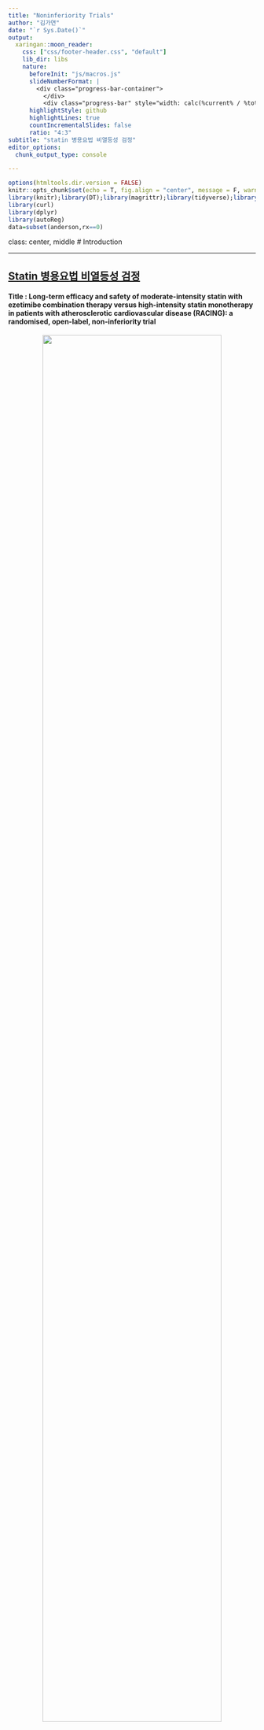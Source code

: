 ```yaml
---
title: "Noninferiority Trials"
author: "김가연"
date: "`r Sys.Date()`"
output:
  xaringan::moon_reader:
    css: ["css/footer-header.css", "default"]
    lib_dir: libs
    nature:
      beforeInit: "js/macros.js"
      slideNumberFormat: |
        <div class="progress-bar-container">
          </div>
          <div class="progress-bar" style="width: calc(%current% / %total% * 100%);">
      highlightStyle: github
      highlightLines: true
      countIncrementalSlides: false
      ratio: "4:3" 
subtitle: "statin 병용요법 비열등성 검정"
editor_options: 
  chunk_output_type: console

---
```


```r
options(htmltools.dir.version = FALSE)
knitr::opts_chunk$set(echo = T, fig.align = "center", message = F, warning = F)
library(knitr);library(DT);library(magrittr);library(tidyverse);library(data.table);library(survival)
library(curl)
library(dplyr)
library(autoReg)
data=subset(anderson,rx==0)
```

class: center, middle
# Introduction

---

## [Statin 병용요법 비열등성 검정](https://www.zarathu.com/f4361c2f-7df4-4883-a5ce-b3505e778fea)


#### Title : Long-term efficacy and safety of moderate-intensity statin with ezetimibe combination therapy versus high-intensity statin monotherapy in patients with atherosclerotic cardiovascular disease (RACING): a randomised, open-label, non-inferiority trial

<p style="text-align: center;">
<img src='https://oopy.lazyrockets.com/api/v2/notion/image?src=https%3A%2F%2Fs3-us-west-2.amazonaws.com%2Fsecure.notion-static.com%2Fe6b36032-da5a-486c-82a9-b66f67ae0f32%2Fimage01.png&blockId=89af4af4-e7e2-4d25-a519-3c7751bc14dc' width= '85%'/></p>

---

## Introduction
###의학용어

- ASCVD (arteriosclerotic cardiovascular disease)  </br> : 동맥경화성심(장)혈관질환. 동맥경화(arteriosclerosis)로 인한 협착이나 폐색 때문에 심장혈관계에 영향을 미치는 많은 질환을 총칭하는 말.</br>



- ASCVD 환자에게 권장되는 치료
</br> :  **Statin** (high-intensity 3-hydroxy-3-methylglutaryl-coenzyme A 
reductase inhibitors) 을 이용한 LDL 콜레스테롤 농도 감량</br>

 - statin 단일 약물 용량을 늘리는 대신 다른 약물을 이용한 병용요법을 사용한다면?
---
## Introduction
###의학용어 - Ezetimibe

<p style="text-align: center;">
<img src='https://www.researchgate.net/publication/308928170/figure/fig1/AS:414614266368000@1475863152420/Impact-of-ezetimibe-on-cholesterol-homeostasis-and-circulating-lipoproteins-Ezetimibe.png' width= '85%'/></p>


: Niemann-Pick C1-Like 1 receptor를 차단하여 장에서의 콜레스테롤 흡수 억제. 이는 간으로의 콜레스테롤 전달 감소, 간에서의 콜레스테롤 저장 감소, 혈액 내 콜레스테롤 제거 증가로 이어짐
---
class: center, middle
# Methods 
---

## Methods 
- **Study design**
</br>연구자 주도 다기관 무작위 오픈라벨 비열등성 연구</br>

- **환자군** 
</br>2017년 2월 14일~2018년 12월 18일 국내 26개 의료기관에서 LDL-콜레스테롤 70mg/dL 미만에 도달하기 위해 고강도 스타틴을 복용해야 하는 ASCVD 환자 3780명 모집</br>

- **무작위화** 
</br>combination therapy와 statin monotherapy 1:1 무작위 배정</br>
 
  - combination therapy : rosuvastatin 10mg + ezetimibe 10 mg 1일 1회 경구 투여
  - statin monotherapy : rosuvastatin 20mg 1일 1회 경구 투여

---
## Methods 
- **1차 목표** 
</br>임상 추적 3년 이내에 1차 endpoint 발생시 중강도 스타틴과 에제티미브 병용 요법이 고강도 스타틴 단독 요법보다 열등하지 않은지 여부 판단</br>

</br>
- **2차 목표**
</br>LDL 수치 70mg/dL 미만 달성이라는 endpoint에서 병용 요법군이 고강도 스타틴 단독 요법군보다 우수한지 여부 판단</br>
</br>

</br>
-> 해당 연구는 noninferiority trial로 기존 statin monotherapy와 비교해 **combination therapy가 cardiovascular event 발생을 예방하는 효과가 열등하지 않다**는 것을 증명하는 것이 일차 목표
</br>
---
## Methods - Statistical analysis
###Noninferiority margin 
 - combination therapy가 statin monotherapy와 비교해 열등하지 않다는 결론을 내리기 위해 event rate 차이를 얼마나 허용할 것인가의 문제 
</br>(fatal event일수록 margin이 작아야한다)</br>
 
 - Noninferiority margin은 임상적으로 결정되며, 이 때 event가 예상되는 발생 비율 등이 반영된다.
 
 - 비열등성마진 설정 시 통계적 유의성을 고려한 마진과 임상적 유의성을 고려한 마진 중 최소값을 선택하는 것이 좋다. 
 
 </br>
 -> 허용 margin이 클수록 귀무가설 기각이 쉽다 = 새로운 치료법이 더 열등하더라도 열등하지 않다는 결론이 날 수 있다 (Type 1 error). 이와 같은 결론으로 열등한 치료법이 기존 치료법을 대체하면 환자에게 해가 된다.
 </br>
---
## Methods - Statistical analysis
###IMPROVE-IT trial
해당 논문은 noninferiority margin 설정을 위해 선행 연구인 IMPROVE-IT trial 결과를 반영했다.

- IMPROVE-IT trial 
</br>
**simvastatin** + ezetimibe 병용요법 | **simvastatin** monotheraphy
</br>

- RACING trial(본 연구)
</br>
**rosuvastatin** ezetimibe 병용요법 | **rosuvastatin** monotheraphy 
</br>
</br> 
-> **rosuvastatin** (고강도)은 simvastatin (중강도)보다 potent statin이라는 점이 주요 차이점 </br>
---
## Methods - Statistical analysis
|| IMPROVE-IT | RACING| 
|:--:|:--:|:--:| 
|follow-up|6-year|3-year| 
|combination theraphy event rate|32.7% |13%(예상) | 
|monotheraphy event rate|34.7% |14%(예상)| 

</br>
- 선행 연구인 IMPROVE-IT trial은 6년 f/u의 결과이므로 3년 f/u을 하는 본 연구에서는 절반 정도의 event rate 예상
</br>
</br>
- 본 연구의 rosuvastatin (고강도)은 IMPROVE-IT의 simvastatin (중강도)보다 potent statin이므로 therapy 별 event rate는 절반인 16%, 17% 보다 약간 낮은 13%, 14%로 예상
</br>
---
## Methods - Statistical analysis
####meta-analysis 선행연구 결과를 통한 noninferiority margin 설정
-	RR(relative risk) = moderate statin user가 cv event 생길 확률 / high-intensity statin user가 cv event 생길 확률

1. 고강도 statin 치료법에 비해 중등도 스타틴 치료법의 RR이 19% 높다.
</br>
= moderate statin user가 cv event생길 확률이 19% 더 높다.
</br>

2. RR의 38%는 7.2% (19 x 0.38 = 7.22)
</br>
-> 중등도 statin 효과 = 고강도 statin 효과의 38%
</br>

3. 중등도 statin을 사용하는 combination therapy user가 고강도 statin monotheraphy user보다 cv event 발생 확률이 7.2% 높은 것은 임상적으로 차이가 없다고 여긴다. 
4. 본 연구의 monotheraphy user 예상 evnet rate(14%)에 7.2%를 곱하면 1%p
</br>
= 본 연구에서 combination therapy user가 고강도 statin monotheraphy user보다 cv event 발생확률이 1%p 높은 것은 임상적으로 차이가 없다고 여긴다. 
</br>
---
## Methods - Statistical analysis

최종적으로 noninferiority margin을 2%p로 설정 

- Minimun sample size 구하는 공식
<p style="text-align: center;">
<img src='http://210.116.101.82:10008/files/R/rmarkdown/%EA%B7%B8%EB%A6%BC1.png' width= '50%'/></p>


-> 위 식을 이용하여 구한 환자 수와 함께, 15% Loss to f/u을 고려하여 3780명이 필요하다는 결론

- 본 연구의 2차 목표인 LDL 콜레스테롤 70 이하 비율을 이용한 우월성 검정도 앞서 언급한 과정과 비슷한 과정을 거쳐 sample size를 구하는데, 필요한 sample이 220명으로 훨씬 적어서 충분하다.

---
## Methods - Statistical analysis
###단측검정과 양측검정
<p style="text-align: center;">
<img src='http://210.116.101.82:10008/files/R/rmarkdown/%EB%8B%A8%EC%B8%A1%20%EC%96%91%EC%B8%A1%EA%B2%80%EC%A0%95.png' width= '85%'/></p>
---
## Methods - Statistical analysis
###단측검정과 양측검정
**noninferiority trial - 단측검정**
- 귀무가설 H0: 새로운 치료(A)가 기존 치료(B)보다 더 열등하다, event rate difference(B-A) > 2%p

- 대립가설 H1: 새로운 치료가 열등하지 않다 (동등하든 우월하든 상관 없음) event rate difference(B-A) < 2%p

</br>
-> 대립가설 방향성 O : 단측검정
</br>
-> Upper 95% CI의 upper limit이 2%p보다 작으면(CI가 2%p를 포함하지 않으면) 귀무가설 기각
---
## Methods - Statistical analysis
###단측검정과 양측검정
**superiority trial - 양측검정**
- 귀무가설 H0: A치료군에서 LDL 70mg/dL 미만 달성 비율 = B치료군에서 LDL 70mg/dL 비율, absolute difference in proportion = 0


- 대립가설 H1: A치료군에서 LDL 70mg/dL 미만 달성 비율 =/= B치료군에서 LDL 70mg/dL 비율

</br>
-> 대립가설 방향성 X : 양측검정
</br>
-> absolute difference in proportion의 95% CI가 0을 포함하지 않으면 귀무가설 기각
---
## Methods - Statistical analysis
- 생존분석 - Kaplan-Meier curve, log rank test 
- event 발생 시 계단식 상승, censored 시 상승 안함
<p style="text-align: center;">
<img src='http://210.116.101.82:10008/files/R/rmarkdown/KM%20curve.jpg' width= '85%'/></p>
---
## Methods - Statistical analysis
### KM curve
- **중도절단(censoring)**
 - 중도절단 자료는 생존 시간에 대한 어느 정도의 정보는 가지고 있으나 정확한 생존 시간을 모를 때 발생
 - 관찰하고자 하는 event가 발생한 경우 중도절단이 아님

- 중도절단의 예
  - 연구 종료 시까지 사건이 일어나지 않음
  - 연구 기간 동안 추적 관찰 실패
  - 환자가 사망(사망원인이 관찰하고자 하는 event 아님)
  - 관찰 event가 아닌 다른 이유(약물 부작용 등)로 탈락

- **생존시간(survival time)** : trial enrool ~ 첫 번째 event 발생
- **중도절단시간** : event 발생이 아닌 이유로 중도 절단되었을 때 그 동안의 관찰기간
---
## Methods - Statistical analysis
### KM curve
- KM curve : 생존시간/중도절단시간, 중도절단 여부/ event 발생 여부를 통한 생존함수 추정 (아래 예시)
- number at risk(n.risk) : 중도절단 되지 않고 관찰 하에 남아있는 사람 수
```r
fit=survfit(Surv(time,status)~1,data=data)
summary(fit)
```
---
## Methods - Statistical analysis
- Log rank test 
 - 2개의 생존곡선이 통계적으로 동등한지 검정한다.
 </br>
 = 전체적으로 볼 때 true survival curve가 다르다는 근거가 없다.
 </br>
 
 - 2개의 생존곡선 비교 위해 각각의 시간에서 두 군의 기대값과 관찰값의 차이를 구하여 검정통계량을 계산하는 카이제곱검정의 일종

-> **본 연구에서는 단측 95% CI의 upper limit이 2%보다 작게 나타난다.**
- Cox proportional hazard model
 - 회귀식을 포함하는 모형으로 회귀계수가 산출되고, 회귀계수를 이용해서 HR(hazard ratio) 계산이 가능하다.
 
 - HR : 시간, time to event가 반영된다는 점에서 RR, OR과 다름. HR = 2일 때 대조군보다 치료군에서 event 발생 2배
---
## Methods - Table 2
<p style="text-align: center;">
<img src='http://210.116.101.82:10008/files/R/rmarkdown/Table%202.jpg' width= '85%'/></p>
- 95% 단측검정을 하기로 했기 때문에 CI는 90% CI로 표기. 양쪽 tail이 5%씩. Upper margin이 2%보다 작으면 된다.
---
## Methods - Statistical analysis
###Multiplicity adjustment
- 앞서 살펴본 것처럼 같은 실험 결과로 여러 번 분석을 할 때 type 1 error가 발생할 확률이 증가하므로 multiplicity adjustment가 필요하다.

- secondary endpoint 분석은 multiplicity adjustment를 거치지 않았으며 제 1종 오류의 가능성이 있으므로 exploratory하게 해석해야 한다.
---
## Methods - Figure 1
<p style="text-align: center;">
<img src='https://github.com/gayeon15kim/Noninferiority-trials/blob/main/Figure%201.jpg?raw=true' width= '85%'/></p>
---
## Methods - Figure 1
- 기본적으로 임상 실험은 처음 치료군을 나눈대로 결과를 분석하는 ITT(intention to treat) 분석을 한다. A 치료를 받다가 모종의 이유로 B를 받게 되거나 치료를 안받게 되어도 일단 A 치료군으로 분석을 한다. 

</br>
- 그런데 예를 들어 A치료군이 부작용 등의 이유로 인해 결국 B치료로 다 돌렸는데, A 치료군으로 분석하게되면 실제로 A치료를 끝까지 받았으면 효과가 나빴을 사람들이 B치료 때문에 효과가 좋았던 것까지 A치료의 효과로 해석된다. 
</br>
</br> -> 실제로 열등한 치료가 열등하지 않게 해석될 수 있다.
</br>
-> 이를 방지하고자 per protocol 분석을 함께 수행

</br>
- PP 분석은 실제로 연구 프로토콜대로 치료를 받은 사람만 가지고 하는 분석이고, 본 연구에서는 전체 f/u 기간 중 >5%의 discontinue가 있었던 환자를 빼고 분석.</br>
---
class: center, middle
# Results 
---
## Results - Table 1
<p style="text-align: center;">
<img src='http://210.116.101.82:10008/files/R/rmarkdown/Table%201.jpg' width= '52%'/></p>
---
## Results - Table 2
![](http://210.116.101.82:10008/files/R/rmarkdown/Table%202.jpg)

---
## Results - Table 3
<p style="text-align: center;">
<img src='http://210.116.101.82:10008/files/R/rmarkdown/Table%203.jpg' width= '100%'/></p>
---
## Results - Table 4
<p style="text-align: center;">
<img src='http://210.116.101.82:10008/files/R/rmarkdown/Table%204.jpg' width= '70%'/></p>
---


## Results - Figure 3
<p style="text-align: center;">
<img src='http://210.116.101.82:10008/files/R/rmarkdown/Figure%203.jpg' width= '70%'/></p>
---
## Results
- 결과적으로, ASCVD 환자에서 중강도 스타틴+에제티미브 병용요법은 고강도 스타틴 단독요법과 비교해 3년 임상적 유효성이 비열등했다. 

- LDL-콜레스테롤 목표치에 더 많이 도달했고 치료 중단 또는 용량 감량이 적게 이뤄졌다.

- 하나의 약물의 용량을 늘리는 것보다 병용요법을 사용하면 더 큰 효능과 낮은 위험을 달성할 수 있다.

---
## Discussion - 연구 한계
-	오픈 라벨 시험이므로 편향 초래 가능성

-	스타틴의 노시보 효과

- 초기 예측치 primary outcome rate인 13%, 14%보다 낮은 9.1%, 9.9%가 실제 연구 결과로 나왔다. 이는 noninferiority margin 2%가 너무 높게 잡힌 것일 수 있으며 CI upper margin이 2%미만일 때 귀무가설을 기각한다는 것이 너무 관대한 설정이었을 수 있다는 것을 시사한다.
---
class: center, middle

# Thank you
